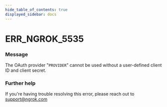 ```yaml
---
hide_table_of_contents: true
displayed_sidebar: docs
---
```



# ERR_NGROK_5535

### Message

The OAuth provider "`PROVIDER`" cannot be used without a user-defined client ID and client secret.

<ErrorDetails error="err_ngrok_5535" />

### Further help

If you're having trouble resolving this error, please reach out to [support@ngrok.com](mailto:support@ngrok.com?subject=Help%20with%20ERR_NGROK_5535)
